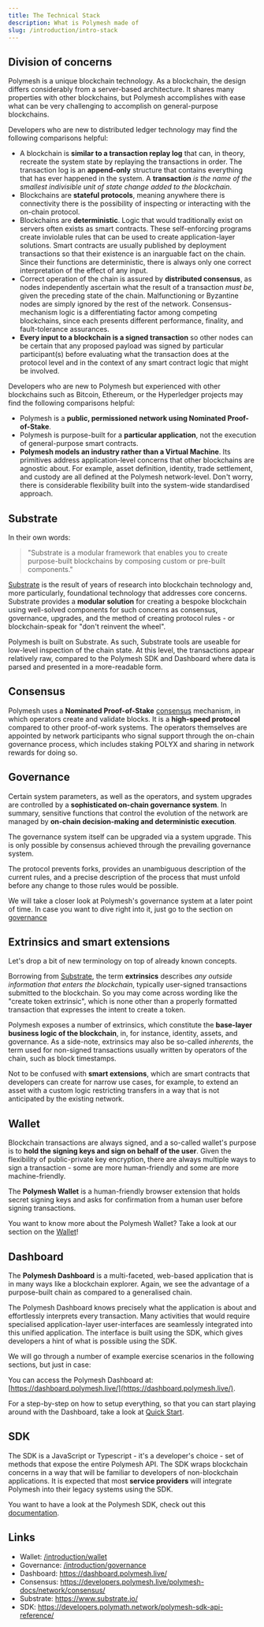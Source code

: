 ```yaml
---
title: The Technical Stack
description: What is Polymesh made of
slug: /introduction/intro-stack
---
```



## Division of concerns

Polymesh is a unique blockchain technology. As a blockchain, the design differs considerably from a server-based architecture. It shares many properties with other blockchains, but Polymesh accomplishes with ease what can be very challenging to accomplish on general-purpose blockchains.

Developers who are new to distributed ledger technology may find the following comparisons helpful:

* A blockchain is **similar to a transaction replay log** that can, in theory, recreate the system state by replaying the transactions in order. The transaction log is an **append-only** structure that contains everything that has ever happened in the system. A **transaction** _is the name of the smallest indivisible unit of state change added to the blockchain_.
* Blockchains are **stateful protocols**, meaning anywhere there is connectivity there is the possibility of inspecting or interacting with the on-chain protocol.
* Blockchains are **deterministic**. Logic that would traditionally exist on servers often exists as smart contracts. These self-enforcing programs create inviolable rules that can be used to create application-layer solutions. Smart contracts are usually published by deployment transactions so that their existence is an inarguable fact on the chain. Since their functions are deterministic, there is always only one correct interpretation of the effect of any input.
* Correct operation of the chain is assured by **distributed consensus**, as nodes independently ascertain what the result of a transaction _must be_, given the preceding state of the chain. Malfunctioning or Byzantine nodes are simply ignored by the rest of the network. Consensus-mechanism logic is a differentiating factor among competing blockchains, since each presents different performance, finality, and fault-tolerance assurances.
* **Every input to a blockchain is a signed transaction** so other nodes can be certain that any proposed payload was signed by particular participant(s) before evaluating what the transaction does at the protocol level and in the context of any smart contract logic that might be involved.

Developers who are new to Polymesh but experienced with other blockchains such as Bitcoin, Ethereum, or the Hyperledger projects may find the following comparisons helpful:

- Polymesh is a **public, permissioned network using Nominated Proof-of-Stake**.
- Polymesh is purpose-built for a **particular application**, not the execution of general-purpose smart contracts.
- **Polymesh models an industry rather than a Virtual Machine**. Its primitives address application-level concerns that other blockchains are agnostic about. For example, asset definition, identity, trade settlement, and custody are all defined at the Polymesh network-level. Don't worry, there is considerable flexibility built into the system-wide standardised approach.

## Substrate

In their own words:

> "Substrate is a modular framework that enables you to create purpose-built blockchains by composing custom or pre-built components."

[Substrate](https://www.substrate.io/) is the result of years of research into blockchain technology and, more particularly, foundational technology that addresses core concerns. Substrate provides a **modular solution** for creating a bespoke blockchain using well-solved components for such concerns as consensus, governance, upgrades, and the method of creating protocol rules - or blockchain-speak for "don't reinvent the wheel".

Polymesh is built on Substrate. As such, Substrate tools are useable for low-level inspection of the chain state. At this level, the transactions appear relatively raw, compared to the Polymesh SDK and Dashboard where data is parsed and presented in a more-readable form.

## Consensus

Polymesh uses a **Nominated Proof-of-Stake** [consensus](/polymesh-docs/network/consensus/) mechanism, in which operators create and validate blocks. It is a **high-speed protocol** compared to other proof-of-work systems. The operators themselves are appointed by network participants who signal support through the on-chain governance process, which includes staking POLYX and sharing in network rewards for doing so.

## Governance

Certain system parameters, as well as the operators, and system upgrades are controlled by a **sophisticated on-chain governance system**. In summary, sensitive functions that control the evolution of the network are managed by **on-chain decision-making and deterministic execution**.

The governance system itself can be upgraded via a system upgrade. This is only possible by consensus achieved through the prevailing governance system.

The protocol prevents forks, provides an unambiguous description of the current rules, and a precise description of the process that must unfold before any change to those rules would be possible.

<HighlightBox type="tip">

We will take a closer look at Polymesh's governance system at a later point of time. In case you want to dive right into it, just go to the section on [governance](/introduction/intro-governance)

</HighlightBox>

## Extrinsics and smart extensions

Let's drop a bit of new terminology on top of already known concepts.

Borrowing from [Substrate](https://substrate.dev/docs/en/knowledgebase/learn-substrate/extrinsics), the term **extrinsics** describes _any outside information that enters the blockchain_, typically user-signed transactions submitted to the blockchain. So you may come across wording like the "create token extrinsic", which is none other than a properly formatted transaction that expresses the intent to create a token.

Polymesh exposes a number of extrinsics, which constitute the **base-layer business logic of the blockchain**, in, for instance, identity, assets, and governance. As a side-note, extrinsics may also be so-called _inherents_, the term used for non-signed transactions usually written by operators of the chain, such as block timestamps.

Not to be confused with **smart extensions**, which are smart contracts that developers can create for narrow use cases, for example, to extend an asset with a custom logic restricting transfers in a way that is not anticipated by the existing network.

## Wallet

Blockchain transactions are always signed, and a so-called wallet's purpose is to **hold the signing keys and sign on behalf of the user**. Given the flexibility of public-private key encryption, there are always multiple ways to sign a transaction - some are more human-friendly and some are more machine-friendly.

The **Polymesh Wallet** is a human-friendly browser extension that holds secret signing keys and asks for confirmation from a human user before signing transactions.

<HighlightBox type="tip">

You want to know more about the Polymesh Wallet? Take a look at our section on the [Wallet](/introduction/quickstart-wallet)!

</HighlightBox>

## Dashboard

The **Polymesh Dashboard** is a multi-faceted, web-based application that is in many ways like a blockchain explorer. Again, we see the advantage of a purpose-built chain as compared to a generalised chain.

The Polymesh Dashboard knows precisely what the application is about and effortlessly interprets every transaction. Many activities that would require specialised application-layer user-interfaces are seamlessly integrated into this unified application. The interface is built using the SDK, which gives developers a hint of what is possible using the SDK.

<HighlightBox type="info">

We will go through a number of example exercise scenarios in the following sections, but just in case:

You can access the Polymesh Dashboard at:
[https://dashboard.polymesh.live/](https://dashboard.polymesh.live/).

For a step-by-step on how to setup everything, so that you can start playing around with the Dashboard, take a look at [Quick Start](/quick-start/quickstart-landingpage).

</HighlightBox>

## SDK

The SDK is a JavaScript or Typescript - it's a developer's choice - set of methods that expose the entire Polymesh API. The SDK wraps blockchain concerns in a way that will be familiar to developers of non-blockchain applications. It is expected that most **service providers** will integrate Polymesh into their legacy systems using the SDK.

<HighlightBox type="tip">

You want to have a look at the Polymesh SDK, check out this [documentation](https://developers.polymath.network/classic-sdk/).

</HighlightBox>

## Links

- Wallet: [/introduction/wallet](/introduction/wallet)
- Governance: [/introduction/governance](/introduction/governance)
- Dashboard: https://dashboard.polymesh.live/
- Consensus: https://developers.polymesh.live/polymesh-docs/network/consensus/
- Substrate: https://www.substrate.io/
- SDK: https://developers.polymath.network/polymesh-sdk-api-reference/
